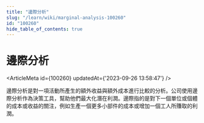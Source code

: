 ```yaml
---
title: "邊際分析"
slug: "/learn/wiki/marginal-analysis-100260"
id: "100260"
hide_table_of_contents: true
---
```



# 邊際分析

<ArticleMeta id={100260} updatedAt={'2023-09-26 13:58:47'} />
<div className='border-solid border-b border-t-0 my-4 border-[var(--ifm-color-gray-300)]' />

邊際分析是對一項活動所產生的額外收益與額外成本進行比較的分析。公司使用邊際分析作為決策工具，幫助他們最大化潛在利潤。邊際指的是對下一個單位或個體的成本或收益的關注，例如生產一個更多小部件的成本或增加一個工人所賺取的利潤。
